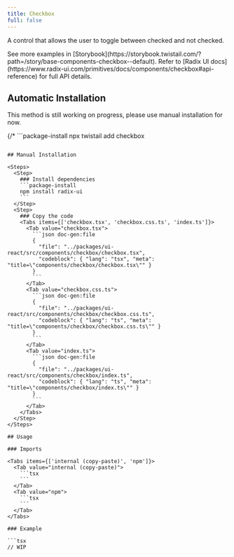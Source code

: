 ```yaml
---
title: Checkbox
full: false
---
```


A control that allows the user to toggle between checked and not checked.

<Callout type='info'>
  See more examples in [Storybook](https://storybook.twistail.com/?path=/story/base-components-checkbox--default).
  Refer to [Radix UI docs](https://www.radix-ui.com/primitives/docs/components/checkbox#api-reference) for full API details.
</Callout>

## Automatic Installation

<Callout type='warn'>
  This method is still working on progress, please use manual installation for now.
</Callout>

{/* ```package-install
npx twistail add checkbox
``` */}

## Manual Installation

<Steps>
  <Step>
    ### Install dependencies
    ```package-install
    npm install radix-ui
    ```
  </Step>
  <Step>
    ### Copy the code
    <Tabs items={['checkbox.tsx', 'checkbox.css.ts', 'index.ts']}>
      <Tab value="checkbox.tsx">
        ```json doc-gen:file
        {
          "file": "../packages/ui-react/src/components/checkbox/checkbox.tsx",
          "codeblock": { "lang": "tsx", "meta": "title=\"components/checkbox/checkbox.tsx\"" }
        }
        ```
      </Tab>
      <Tab value="checkbox.css.ts">
        ```json doc-gen:file
        {
          "file": "../packages/ui-react/src/components/checkbox/checkbox.css.ts",
          "codeblock": { "lang": "ts", "meta": "title=\"components/checkbox/checkbox.css.ts\"" }
        }
        ```
      </Tab>
      <Tab value="index.ts">
        ```json doc-gen:file
        {
          "file": "../packages/ui-react/src/components/checkbox/index.ts",
          "codeblock": { "lang": "ts", "meta": "title=\"components/checkbox/index.ts\"" }
        }
        ```
      </Tab>
    </Tabs>
  </Step>
</Steps>

## Usage

### Imports

<Tabs items={['internal (copy-paste)', 'npm']}>
  <Tab value="internal (copy-paste)">
    ```tsx
    ```
  </Tab>
  <Tab value="npm">
    ```tsx
    ```
  </Tab>
</Tabs>

### Example

```tsx
// WIP
```
